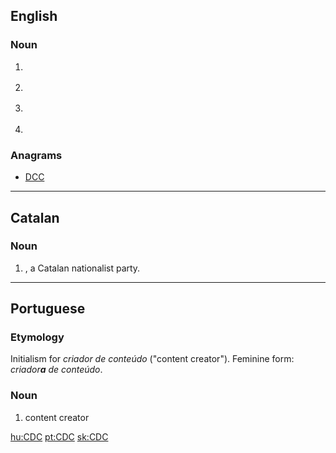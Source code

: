 ==English==

===Noun===
{{en-noun}}

# {{lb|en|business}} {{w|Control Data Corporation}}
# {{lb|en|computing}} {{w|Connected Device Configuration}}
# {{lb|en|computing}} {{w|Change data capture}}
# {{lb|en|medical|US}} {{w|Centers for Disease Control and Prevention}}

===Anagrams===
* {{l|en|CCD}} [[DCC#English|DCC]]

----

==Catalan==
{{wikipedia|lang=ca}}

===Noun===
{{rfc-header|Initialism}}
{{head|ca|initialism}}

# {{lb|ca|politics|intitialism}} {{w|Convergència Democràtica de Catalunya}}, a Catalan nationalist party.

----

==Portuguese==

===Etymology===
Initialism for ''criador de conteúdo'' ("content creator"). Feminine form: ''criador'''a''' de conteúdo''.

===Noun===
{{pt-noun|m-f|CDCs}}
# {{lb|pt|internet|initialism}} content creator {{gloss|forum or page editor}}

[[hu:CDC]]
[[pt:CDC]]
[[sk:CDC]]